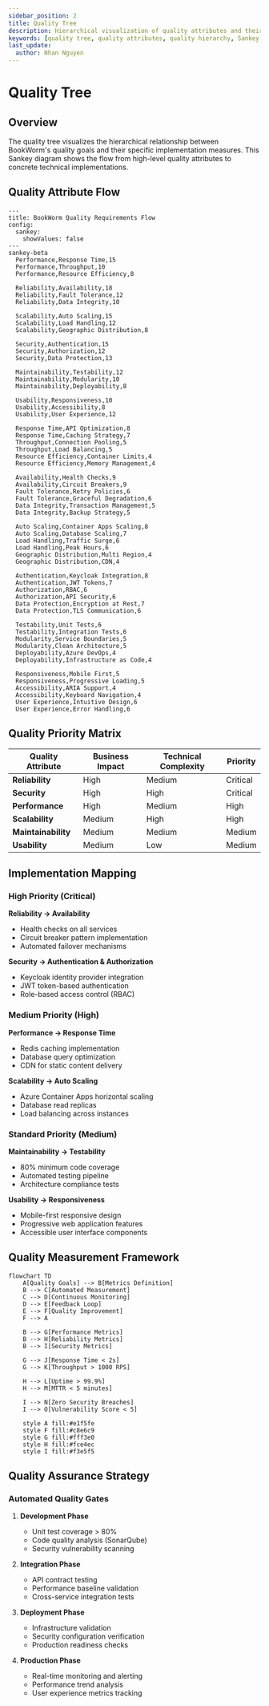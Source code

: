```yaml
---
sidebar_position: 2
title: Quality Tree
description: Hierarchical visualization of quality attributes and their implementation measures for BookWorm
keywords: [quality tree, quality attributes, quality hierarchy, Sankey diagram, implementation measures]
last_update:
  author: Nhan Nguyen
---
```


# Quality Tree

## Overview

The quality tree visualizes the hierarchical relationship between BookWorm's quality goals and their specific implementation measures. This Sankey diagram shows the flow from high-level quality attributes to concrete technical implementations.

## Quality Attribute Flow

```mermaid
---
title: BookWorm Quality Requirements Flow
config:
  sankey:
    showValues: false
---
sankey-beta
  Performance,Response Time,15
  Performance,Throughput,10
  Performance,Resource Efficiency,8

  Reliability,Availability,18
  Reliability,Fault Tolerance,12
  Reliability,Data Integrity,10

  Scalability,Auto Scaling,15
  Scalability,Load Handling,12
  Scalability,Geographic Distribution,8

  Security,Authentication,15
  Security,Authorization,12
  Security,Data Protection,13

  Maintainability,Testability,12
  Maintainability,Modularity,10
  Maintainability,Deployability,8

  Usability,Responsiveness,10
  Usability,Accessibility,8
  Usability,User Experience,12

  Response Time,API Optimization,8
  Response Time,Caching Strategy,7
  Throughput,Connection Pooling,5
  Throughput,Load Balancing,5
  Resource Efficiency,Container Limits,4
  Resource Efficiency,Memory Management,4

  Availability,Health Checks,9
  Availability,Circuit Breakers,9
  Fault Tolerance,Retry Policies,6
  Fault Tolerance,Graceful Degradation,6
  Data Integrity,Transaction Management,5
  Data Integrity,Backup Strategy,5

  Auto Scaling,Container Apps Scaling,8
  Auto Scaling,Database Scaling,7
  Load Handling,Traffic Surge,6
  Load Handling,Peak Hours,6
  Geographic Distribution,Multi Region,4
  Geographic Distribution,CDN,4

  Authentication,Keycloak Integration,8
  Authentication,JWT Tokens,7
  Authorization,RBAC,6
  Authorization,API Security,6
  Data Protection,Encryption at Rest,7
  Data Protection,TLS Communication,6

  Testability,Unit Tests,6
  Testability,Integration Tests,6
  Modularity,Service Boundaries,5
  Modularity,Clean Architecture,5
  Deployability,Azure DevOps,4
  Deployability,Infrastructure as Code,4

  Responsiveness,Mobile First,5
  Responsiveness,Progressive Loading,5
  Accessibility,ARIA Support,4
  Accessibility,Keyboard Navigation,4
  User Experience,Intuitive Design,6
  User Experience,Error Handling,6
```

## Quality Priority Matrix

| Quality Attribute   | Business Impact | Technical Complexity | Priority |
| ------------------- | --------------- | -------------------- | -------- |
| **Reliability**     | High            | Medium               | Critical |
| **Security**        | High            | High                 | Critical |
| **Performance**     | High            | Medium               | High     |
| **Scalability**     | Medium          | High                 | High     |
| **Maintainability** | Medium          | Medium               | Medium   |
| **Usability**       | Medium          | Low                  | Medium   |

## Implementation Mapping

### High Priority (Critical)

**Reliability → Availability**

- Health checks on all services
- Circuit breaker pattern implementation
- Automated failover mechanisms

**Security → Authentication & Authorization**

- Keycloak identity provider integration
- JWT token-based authentication
- Role-based access control (RBAC)

### Medium Priority (High)

**Performance → Response Time**

- Redis caching implementation
- Database query optimization
- CDN for static content delivery

**Scalability → Auto Scaling**

- Azure Container Apps horizontal scaling
- Database read replicas
- Load balancing across instances

### Standard Priority (Medium)

**Maintainability → Testability**

- 80% minimum code coverage
- Automated testing pipeline
- Architecture compliance tests

**Usability → Responsiveness**

- Mobile-first responsive design
- Progressive web application features
- Accessible user interface components

## Quality Measurement Framework

```mermaid
flowchart TD
    A[Quality Goals] --> B[Metrics Definition]
    B --> C[Automated Measurement]
    C --> D[Continuous Monitoring]
    D --> E[Feedback Loop]
    E --> F[Quality Improvement]
    F --> A

    B --> G[Performance Metrics]
    B --> H[Reliability Metrics]
    B --> I[Security Metrics]

    G --> J[Response Time < 2s]
    G --> K[Throughput > 1000 RPS]

    H --> L[Uptime > 99.9%]
    H --> M[MTTR < 5 minutes]

    I --> N[Zero Security Breaches]
    I --> O[Vulnerability Score < 5]

    style A fill:#e1f5fe
    style F fill:#c8e6c9
    style G fill:#fff3e0
    style H fill:#fce4ec
    style I fill:#f3e5f5
```

## Quality Assurance Strategy

### Automated Quality Gates

1. **Development Phase**
   - Unit test coverage > 80%
   - Code quality analysis (SonarQube)
   - Security vulnerability scanning

2. **Integration Phase**
   - API contract testing
   - Performance baseline validation
   - Cross-service integration tests

3. **Deployment Phase**
   - Infrastructure validation
   - Security configuration verification
   - Production readiness checks

4. **Production Phase**
   - Real-time monitoring and alerting
   - Performance trend analysis
   - User experience metrics tracking
